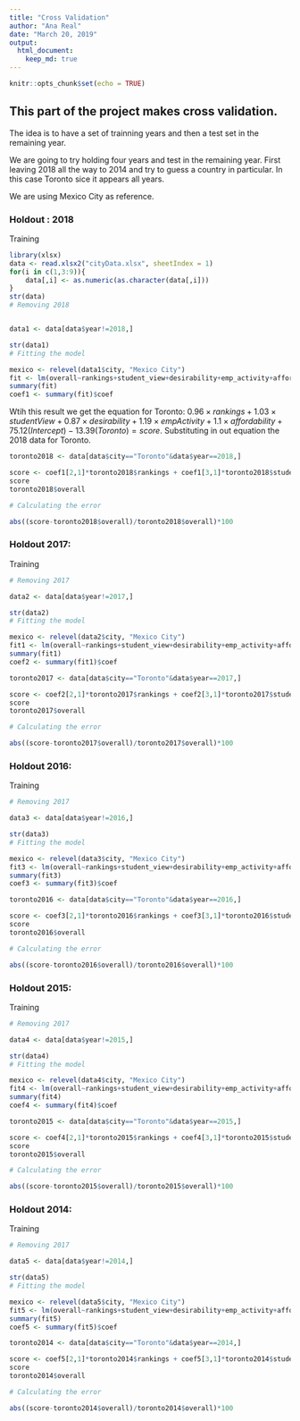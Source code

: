 ```yaml
---
title: "Cross Validation"
author: "Ana Real"
date: "March 20, 2019"
output: 
  html_document:
    keep_md: true
---
```


```r
knitr::opts_chunk$set(echo = TRUE)
```

## This part of the project makes cross validation.

The idea is to have a set of trainning years and then a test set in the remaining year.

We are going to try holding four years and test in the remaining year. First leaving 2018 all the way to 2014 and try to guess a country in particular. In this case Toronto sice it appears all years.

We are using Mexico City as reference.

### Holdout : 2018

Training

```r
library(xlsx)
data <- read.xlsx2("cityData.xlsx", sheetIndex = 1)
for(i in c(1,3:9)){
    data[,i] <- as.numeric(as.character(data[,i]))
}
str(data)
# Removing 2018


data1 <- data[data$year!=2018,]

str(data1)
# Fitting the model

mexico <- relevel(data1$city, "Mexico City")
fit <- lm(overall~rankings+student_view+desirability+emp_activity+affordability+student_view+mexico+factor(year), data=data1)
summary(fit)
coef1 <- summary(fit)$coef
```

Wtih this result we get the equation for Toronto: $0.96\times rankings + 1.03\times studentView + 0.87\times desirability + 1.19\times empActivity + 1.1\times affordability + 75.12 (Intercept)-13.39 (Toronto) = score$.
Substituting in out equation the 2018 data for Toronto.

```r
toronto2018 <- data[data$city=="Toronto"&data$year==2018,]

score <- coef1[2,1]*toronto2018$rankings + coef1[3,1]*toronto2018$student_view + coef1[4,1]*toronto2018$desirability + coef1[5,1]*toronto2018$emp_activity + coef1[6,1]*toronto2018$affordability + coef1[1,1] -13.39
score
toronto2018$overall

# Calculating the error

abs((score-toronto2018$overall)/toronto2018$overall)*100
```


### Holdout 2017:

Training

```r

# Removing 2017

data2 <- data[data$year!=2017,]

str(data2)
# Fitting the model

mexico <- relevel(data2$city, "Mexico City")
fit1 <- lm(overall~rankings+student_view+desirability+emp_activity+affordability+student_view+mexico+factor(year), data=data2)
summary(fit1)
coef2 <- summary(fit1)$coef
```


```r
toronto2017 <- data[data$city=="Toronto"&data$year==2017,]

score <- coef2[2,1]*toronto2017$rankings + coef2[3,1]*toronto2017$student_view + coef2[4,1]*toronto2017$desirability + coef2[5,1]*toronto2017$emp_activity + coef2[6,1]*toronto2017$affordability + coef2[1,1] -11.58
score
toronto2017$overall

# Calculating the error

abs((score-toronto2017$overall)/toronto2017$overall)*100
```


### Holdout 2016:

Training

```r

# Removing 2017

data3 <- data[data$year!=2016,]

str(data3)
# Fitting the model

mexico <- relevel(data3$city, "Mexico City")
fit3 <- lm(overall~rankings+student_view+desirability+emp_activity+affordability+student_view+mexico+factor(year), data=data3)
summary(fit3)
coef3 <- summary(fit3)$coef
```


```r
toronto2016 <- data[data$city=="Toronto"&data$year==2016,]

score <- coef3[2,1]*toronto2016$rankings + coef3[3,1]*toronto2016$student_view + coef3[4,1]*toronto2016$desirability + coef3[5,1]*toronto2016$emp_activity + coef3[6,1]*toronto2016$affordability + coef3[1,1] -8.97
score
toronto2016$overall

# Calculating the error

abs((score-toronto2016$overall)/toronto2016$overall)*100
```

### Holdout 2015:

Training

```r

# Removing 2017

data4 <- data[data$year!=2015,]

str(data4)
# Fitting the model

mexico <- relevel(data4$city, "Mexico City")
fit4 <- lm(overall~rankings+student_view+desirability+emp_activity+affordability+student_view+mexico+factor(year), data=data4)
summary(fit4)
coef4 <- summary(fit4)$coef
```


```r
toronto2015 <- data[data$city=="Toronto"&data$year==2015,]

score <- coef4[2,1]*toronto2015$rankings + coef4[3,1]*toronto2015$student_view + coef4[4,1]*toronto2015$desirability + coef4[5,1]*toronto2015$emp_activity + coef4[6,1]*toronto2015$affordability + coef4[1,1] -6.07
score
toronto2015$overall

# Calculating the error

abs((score-toronto2015$overall)/toronto2015$overall)*100
```

### Holdout 2014:

Training

```r

# Removing 2017

data5 <- data[data$year!=2014,]

str(data5)
# Fitting the model

mexico <- relevel(data5$city, "Mexico City")
fit5 <- lm(overall~rankings+student_view+desirability+emp_activity+affordability+student_view+mexico+factor(year), data=data5)
summary(fit5)
coef5 <- summary(fit5)$coef
```


```r
toronto2014 <- data[data$city=="Toronto"&data$year==2014,]

score <- coef5[2,1]*toronto2014$rankings + coef5[3,1]*toronto2014$student_view + coef5[4,1]*toronto2014$desirability + coef5[5,1]*toronto2014$emp_activity + coef5[6,1]*toronto2014$affordability + coef5[1,1] -6.07
score
toronto2014$overall

# Calculating the error

abs((score-toronto2014$overall)/toronto2014$overall)*100
```
